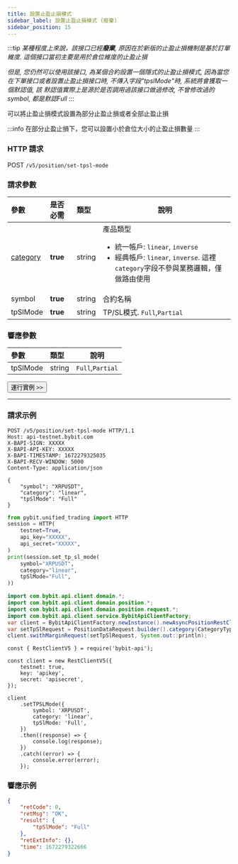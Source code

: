 ```yaml
---
title: 設置止盈止損模式
sidebar_label: 設置止盈止損模式 (廢棄)
sidebar_position: 15
---
```

:::tip
_某種程度上來說，該接口已經**廢棄**, 原因在於新版的止盈止損機制是基於訂單維度. 這個接口當初主要是用於倉位維度的止盈止損_

_但是, 您仍然可以使用該接口, 為某個合約設置一個隱式的止盈止損模式, 因為當您在下單接口或者設置止盈止損接口時, 不傳入字段"tpslMode"時, 系統將會獲取一個默認值, 該
默認值實際上是源於是否調用過該接口做過修改, 不曾修改過的symbol, 都是默認Full_
:::

可以將止盈止損模式設置為部分止盈止損或者全部止盈止損

:::info
在部分止盈止損下，您可以設置小於倉位大小的止盈止損數量
:::

### HTTP 請求
POST `/v5/position/set-tpsl-mode`

### 請求參數
| 參數 | 是否必需 | 類型 | 說明|
|:----- |:-------|:-----|------ |
|[category](../enum#category) |**true** |string |產品類型 <ul><li>統一帳戶: `linear`, `inverse`</li><li>經典帳戶: `linear`, `inverse`. 這裡`category`字段不參與業務邏輯，僅做路由使用</li></ul>|
|symbol |**true** |string |合約名稱|
|tpSlMode |**true** |string |TP/SL模式. `Full`,`Partial` |

### 響應參數
| 參數 | 類型 | 說明|
|:----- |:-----|----- |
|tpSlMode |string  |`Full`,`Partial` |

<a href="/api-explorer/v5/position/tpsl-mode"><Button>運行實例 >></Button></a>

---

### 請求示例

<Tabs groupId="programming-languages">
<TabItem value="http" label="HTTP">

```http
POST /v5/position/set-tpsl-mode HTTP/1.1
Host: api-testnet.bybit.com
X-BAPI-SIGN: XXXXX
X-BAPI-API-KEY: XXXXX
X-BAPI-TIMESTAMP: 1672279325035
X-BAPI-RECV-WINDOW: 5000
Content-Type: application/json

{
    "symbol": "XRPUSDT",
    "category": "linear",
    "tpSlMode": "Full"
}
```

</TabItem>
<TabItem value="python" label="Python">

```python
from pybit.unified_trading import HTTP
session = HTTP(
    testnet=True,
    api_key="XXXXX",
    api_secret="XXXXX",
)
print(session.set_tp_sl_mode(
    symbol="XRPUSDT",
    category="linear",
    tpSlMode="Full",
))
```

</TabItem>
<TabItem value="java" label="Java">

```java
import com.bybit.api.client.domain.*;
import com.bybit.api.client.domain.position.*;
import com.bybit.api.client.domain.position.request.*;
import com.bybit.api.client.service.BybitApiClientFactory;
var client = BybitApiClientFactory.newInstance().newAsyncPositionRestClient();
var setTpSlRequest = PositionDataRequest.builder().category(CategoryType.LINEAR).symbol("BTCUSDT").tpslMode(TpslMode.PARTIAL).build();
client.swithMarginRequest(setTpSlRequest, System.out::println);
```

</TabItem>
<TabItem value="Node" label="Node.js">

```n4js
const { RestClientV5 } = require('bybit-api');

const client = new RestClientV5({
    testnet: true,
    key: 'apikey',
    secret: 'apisecret',
});

client
    .setTPSLMode({
        symbol: 'XRPUSDT',
        category: 'linear',
        tpSlMode: 'Full',
    })
    .then((response) => {
        console.log(response);
    })
    .catch((error) => {
        console.error(error);
    });
```

</TabItem>
</Tabs>

### 響應示例

```json
{
    "retCode": 0,
    "retMsg": "OK",
    "result": {
        "tpSlMode": "Full"
    },
    "retExtInfo": {},
    "time": 1672279322666
}
```
